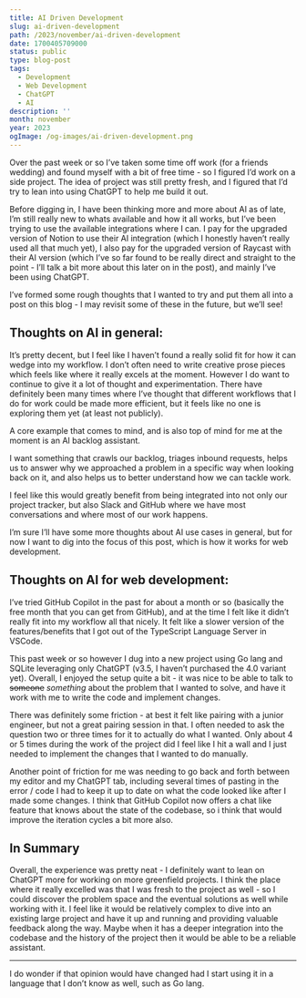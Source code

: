 ```yaml
---
title: AI Driven Development
slug: ai-driven-development
path: /2023/november/ai-driven-development
date: 1700405709000
status: public
type: blog-post
tags:
  - Development
  - Web Development
  - ChatGPT
  - AI
description: ''
month: november
year: 2023
ogImage: /og-images/ai-driven-development.png
---
```



Over the past week or so I’ve taken some time off work (for a friends wedding)
and found myself with a bit of free time - so I figured I’d work on a side
project. The idea of project was still pretty fresh, and I figured that I’d try
to lean into using ChatGPT to help me build it out.

Before digging in, I have been thinking more and more about AI as of late, I’m
still really new to whats available and how it all works, but I’ve been trying
to use the available integrations where I can. I pay for the upgraded version of
Notion to use their AI integration (which I honestly haven’t really used all
that much yet), I also pay for the upgraded version of Raycast with their AI
version (which I’ve so far found to be really direct and straight to the point -
I’ll talk a bit more about this later on in the post), and mainly I’ve been
using ChatGPT.

I’ve formed some rough thoughts that I wanted to try and put them all into a
post on this blog - I may revisit some of these in the future, but we’ll see!

## Thoughts on AI in general:

It’s pretty decent, but I feel like I haven’t found a really solid fit for how
it can wedge into my workflow. I don’t often need to write creative prose pieces
which feels like where it really excels at the moment. However I do want to
continue to give it a lot of thought and experimentation. There have definitely
been many times where I’ve thought that different workflows that I do for work
could be made more efficient, but it feels like no one is exploring them yet (at
least not publicly).

A core example that comes to mind, and is also top of mind for me at the moment
is an AI backlog assistant.

I want something that crawls our backlog, triages inbound requests, helps us to
answer why we approached a problem in a specific way when looking back on it,
and also helps us to better understand how we can tackle work.

I feel like this would greatly benefit from being integrated into not only our
project tracker, but also Slack and GitHub where we have most conversations and
where most of our work happens.

I’m sure I’ll have some more thoughts about AI use cases in general, but for now
I want to dig into the focus of this post, which is how it works for web
development.

## Thoughts on AI for web development:

I’ve tried GitHub Copilot in the past for about a month or so (basically the
free month that you can get from GitHub), and at the time I felt like it didn’t
really fit into my workflow all that nicely. It felt like a slower version of
the features/benefits that I got out of the TypeScript Language Server in
VSCode<FootnoteRef id="1" />.

This past week or so however I dug into a new project using Go lang and SQLite
leveraging only ChatGPT (v3.5, I haven’t purchased the 4.0 variant yet).
Overall, I enjoyed the setup quite a bit - it was nice to be able to talk to
~~someone~~ _something_ about the problem that I wanted to solve, and have it
work with me to write the code and implement changes.

There was definitely some friction - at best it felt like pairing with a junior
engineer, but not a great pairing session in that. I often needed to ask the
question two or three times for it to actually do what I wanted. Only about 4 or
5 times during the work of the project did I feel like I hit a wall and I just
needed to implement the changes that I wanted to do manually.

Another point of friction for me was needing to go back and forth between my
editor and my ChatGPT tab, including several times of pasting in the error /
code I had to keep it up to date on what the code looked like after I made some
changes. I think that GitHub Copilot now offers a chat like feature that knows
about the state of the codebase, so i think that would improve the iteration
cycles a bit more also.

## In Summary

Overall, the experience was pretty neat - I definitely want to lean on ChatGPT
more for working on more greenfield projects. I think the place where it really
excelled was that I was fresh to the project as well - so I could discover the
problem space and the eventual solutions as well while working with it. I feel
like it would be relatively complex to dive into an existing large project and
have it up and running and providing valuable feedback along the way. Maybe when
it has a deeper integration into the codebase and the history of the project
then it would be able to be a reliable assistant.

---

<Footnote id="1">
I do wonder if that opinion would have changed had I start using it in a language that I don’t know as well, such as Go lang.
</Footnote>

